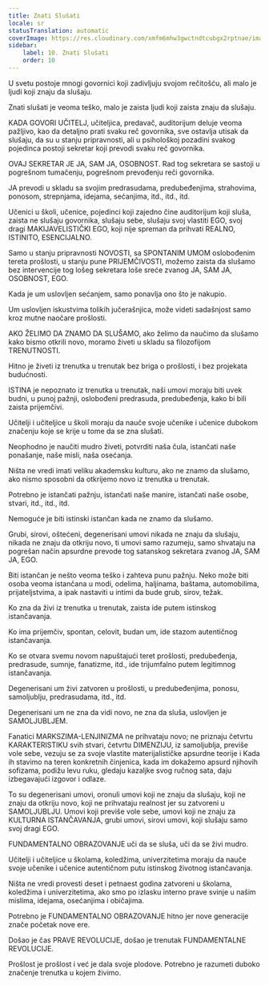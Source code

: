 ```yaml
---
title: Znati Slušati
locale: sr
statusTranslation: automatic
coverImage: https://res.cloudinary.com/xmfm6mhw3gwctndtcubgx2rptnae/image/upload/v1740337243/small_cover_educacion_fundamental_a051170f1c.webp
sidebar:
    label: 10. Znati Slušati
    order: 10
---
```

U svetu postoje mnogi govornici koji zadivljuju svojom rečitošću, ali malo je ljudi koji znaju da slušaju.

Znati slušati je veoma teško, malo je zaista ljudi koji zaista znaju da slušaju.

KADA GOVORI UČITELJ, učiteljica, predavač, auditorijum deluje veoma pažljivo, kao da detaljno prati svaku reč govornika, sve ostavlja utisak da slušaju, da su u stanju pripravnosti, ali u psihološkoj pozadini svakog pojedinca postoji sekretar koji prevodi svaku reč govornika.

OVAJ SEKRETAR JE JA, SAM JA, OSOBNOST. Rad tog sekretara se sastoji u pogrešnom tumačenju, pogrešnom prevođenju reči govornika.

JA prevodi u skladu sa svojim predrasudama, predubeđenjima, strahovima, ponosom, strepnjama, idejama, sećanjima, itd., itd., itd.

Učenici u školi, učenice, pojedinci koji zajedno čine auditorijum koji sluša, zaista ne slušaju govornika, slušaju sebe, slušaju svoj vlastiti EGO, svoj dragi MAKIJAVELISTIČKI EGO, koji nije spreman da prihvati REALNO, ISTINITO, ESENCIJALNO.

Samo u stanju pripravnosti NOVOSTI, sa SPONTANIM UMOM oslobođenim tereta prošlosti, u stanju pune PRIJEMČIVOSTI, možemo zaista da slušamo bez intervencije tog lošeg sekretara loše sreće zvanog JA, SAM JA, OSOBNOST, EGO.

Kada je um uslovljen sećanjem, samo ponavlja ono što je nakupio.

Um uslovljen iskustvima tolikih jučerašnjica, može videti sadašnjost samo kroz mutne naočare prošlosti.

AKO ŽELIMO DA ZNAMO DA SLUŠAMO, ako želimo da naučimo da slušamo kako bismo otkrili novo, moramo živeti u skladu sa filozofijom TRENUTNOSTI.

Hitno je živeti iz trenutka u trenutak bez briga o prošlosti, i bez projekata budućnosti.

ISTINA je nepoznato iz trenutka u trenutak, naši umovi moraju biti uvek budni, u punoj pažnji, oslobođeni predrasuda, predubeđenja, kako bi bili zaista prijemčivi.

Učitelji i učiteljice u školi moraju da nauče svoje učenike i učenice dubokom značenju koje se krije u tome da se zna slušati.

Neophodno je naučiti mudro živeti, potvrditi naša čula, istančati naše ponašanje, naše misli, naša osećanja.

Ništa ne vredi imati veliku akademsku kulturu, ako ne znamo da slušamo, ako nismo sposobni da otkrijemo novo iz trenutka u trenutak.

Potrebno je istančati pažnju, istančati naše manire, istančati naše osobe, stvari, itd., itd., itd.

Nemoguće je biti istinski istančan kada ne znamo da slušamo.

Grubi, sirovi, oštećeni, degenerisani umovi nikada ne znaju da slušaju, nikada ne znaju da otkriju novo, ti umovi samo razumeju, samo shvataju na pogrešan način apsurdne prevode tog satanskog sekretara zvanog JA, SAM JA, EGO.

Biti istančan je nešto veoma teško i zahteva punu pažnju. Neko može biti osoba veoma istančana u modi, odelima, haljinama, baštama, automobilima, prijateljstvima, a ipak nastaviti u intimi da bude grub, sirov, težak.

Ko zna da živi iz trenutka u trenutak, zaista ide putem istinskog istančavanja.

Ko ima prijemčiv, spontan, celovit, budan um, ide stazom autentičnog istančavanja.

Ko se otvara svemu novom napuštajući teret prošlosti, predubeđenja, predrasude, sumnje, fanatizme, itd., ide trijumfalno putem legitimnog istančavanja.

Degenerisani um živi zatvoren u prošlosti, u predubeđenjima, ponosu, samoljublju, predrasudama, itd., itd.

Degenerisani um ne zna da vidi novo, ne zna da sluša, uslovljen je SAMOLJUBLJEM.

Fanatici MARKSZIMA-LENJINIZMA ne prihvataju novo; ne priznaju četvrtu KARAKTERISTIKU svih stvari, četvrtu DIMENZIJU, iz samoljublja, previše vole sebe, vezuju se za svoje vlastite materijalističke apsurdne teorije i Kada ih stavimo na teren konkretnih činjenica, kada im dokažemo apsurd njihovih sofizama, podižu levu ruku, gledaju kazaljke svog ručnog sata, daju izbegavajući izgovor i odlaze.

To su degenerisani umovi, oronuli umovi koji ne znaju da slušaju, koji ne znaju da otkriju novo, koji ne prihvataju realnost jer su zatvoreni u SAMOLJUBLJU. Umovi koji previše vole sebe, umovi koji ne znaju za KULTURNA ISTANČAVANJA, grubi umovi, sirovi umovi, koji slušaju samo svoj dragi EGO.

FUNDAMENTALNO OBRAZOVANJE uči da se sluša, uči da se živi mudro.

Učitelji i učiteljice u školama, koledžima, univerzitetima moraju da nauče svoje učenike i učenice autentičnom putu istinskog životnog istančavanja.

Ništa ne vredi provesti deset i petnaest godina zatvoreni u školama, koledžima i univerzitetima, ako smo po izlasku interno prave svinje u našim mislima, idejama, osećanjima i običajima.

Potrebno je FUNDAMENTALNO OBRAZOVANJE hitno jer nove generacije znače početak nove ere.

Došao je čas PRAVE REVOLUCIJE, došao je trenutak FUNDAMENTALNE REVOLUCIJE.

Prošlost je prošlost i već je dala svoje plodove. Potrebno je razumeti duboko značenje trenutka u kojem živimo.

